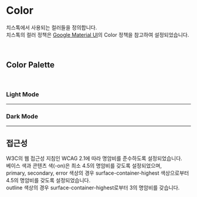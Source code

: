 

<Meta title="Token/Color" />

<br />
<br />
<br />
<br />

# Color

치스톡에서 사용되는 컬러들을 정의합니다.  
치스톡의 컬러 정책은 [Google Material UI](https://m3.material.io/)의 Color 정책을 참고하여 설정되었습니다.

<br />

## **Color Palette**

<br />

### Light Mode

---

<ColorPalette>
  <ColorItem
    title="Primary"
    colors={{
      primary: color.primary[40],
      "primary-on": color.primary[100],
      "primary-container": color.primary[80],
      "primary-container-on": color.primary[10],
    }}
  />
  <ColorItem
    title="Secondary"
    colors={{
      secondary: color.secondary[20],
      "secondary-on": color.secondary[100],
      "secondary-container": color.secondary[80],
      "secondary-container-on": color.secondary[10],
    }}
  />
  <ColorItem
    title="Error"
    colors={{
      error: color.error[40],
      "error-on": color.error[100],
      "error-container": color.error[90],
      "error-container-on": color.error[10],
    }}
  />
  <ColorItem
    title="Surface"
    colors={{
      surface: color.neutral[97],
      "surface-contaier": color.neutral[100],
      "surface-container-high": color.neutral[97],
      "surface-container-highest": color.neutral[95],
      "surface-on": color.neutral[15],
      "surface-on-variant": color.neutral[30],
    }}
  />
  <ColorItem
    title="Outline"
    colors={{
      outline: color.neutral[40],
      "outline-variant": color.neutral[60],
    }}
  />
</ColorPalette>

### Dark Mode

---

<ColorPalette>
  <ColorItem
    title="Primary"
    colors={{
      primary: color.primary[70],
      "primary-on": color.primary[0],
      "primary-container": color.primary[30],
      "primary-container-on": color.primary[90],
    }}
  />
  <ColorItem
    title="Secondary"
    colors={{
      secondary: color.secondary[80],
      "secondary-on": color.secondary[0],
      "secondary-container": color.secondary[40],
      "secondary-container-on": color.secondary[90],
    }}
  />
  <ColorItem
    title="Error"
    colors={{
      error: color.error[70],
      "error-on": color.error[0],
      "error-container": color.error[20],
      "error-container-on": color.error[90],
    }}
  />
  <ColorItem
    title="Surface"
    colors={{
      surface: color.neutral[10],
      "surface-contaier": color.neutral[17],
      "surface-container-high": color.neutral[20],
      "surface-container-highest": color.neutral[23],
      "surface-on": color.neutral[100],
      "surface-on-variant": color.neutral[80],
    }}
  />
  <ColorItem
    title="Outline"
    colors={{
      outline: color.neutral[70],
      "outline-variant": color.neutral[30],
    }}
  />
</ColorPalette>

## **접근성**

W3C의 웹 접근성 지침인 WCAG 2.1에 따라 명암비를 준수하도록 설정되었습니다.  
베이스 색과 콘텐츠 색(-on)은 최소 4.5의 명암비를 갖도록 설정되었으며,  
primary, secondary, error 색상의 경우 surface-container-highest 색상으로부터 4.5의 명암비를 갖도록 설정되었습니다.  
outline 색상의 경우 surface-container-highest로부터 3의 명암비를 갖습니다.

<br />
<br />
